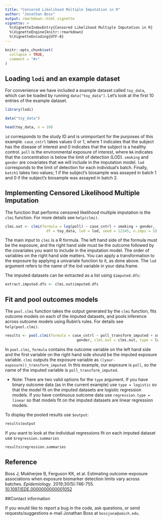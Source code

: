```yaml
---
title: "Censored Likelihood Multiple Imputation in R"
author: "Jonathan Boss"
output: rmarkdown::html_vignette
vignette: >
  %\VignetteIndexEntry{Censored Likelihood Multiple Imputation in R}
  %\VignetteEngine{knitr::rmarkdown}
  %\VignetteEncoding{UTF-8}
---
```


```r
knitr::opts_chunk$set(
  collapse = TRUE,
  comment = "#>"
)
```

## Loading `lodi` and an example dataset

For convenience we have included a example dataset called `toy_data`, which can
be loaded by running `data("toy_data")`. Let's look at the first 10 entries
of the example dataset.

```r
library(lodi)

data("toy_data")

head(toy_data, n = 10)
```

`id` corresponds to the study ID and is unimportant for the purposes of this
example. `case_cntrl` takes values 0 or 1, where 1 indicates that
the subject has the disease of interest and 0 indicates that the subject is a
healthy control. `poll` is the environmental exposure of interest, where `NA`
indicates that the concentration is below the limit of detection (LOD).
`smoking` and `gender` are covariates that we will include in the imputation
model. `lod` corresponds to the limit of detection for each
individual's batch. Finally, `batch1` takes two values; 1 if the subject's
biosample was assayed in batch 1 and 0 if the subject's biosample was assayed
in batch 2.

## Implementing Censored Likelihood Multiple Imputation

The function that performs censored likelihood multiple imputation is the
`clmi` function. For more details see `help(clmi)`.

```r
clmi.out <- clmi(formula = log(poll) ~ case_cntrl + smoking + gender,
                   df = toy_data, lod = lod, seed = 12345, n.imps = 5)
```

The main input to `clmi` is a R formula. The left hand side of the formula must
be the exposure, and the right hand side must be the outcome followed by the
covariates you want to include in the imputation model. The order of variables
on the right hand side matters. You can apply a transformation to the exposure
by applying a univariate function to it, as done above. The `lod` argument
refers to the name of the lod variable in your data.frame.

The imputed datasets can be extracted as a list using `$imputed.dfs`:

```r
extract.imputed.dfs <- clmi.out$imputed.dfs
```
## Fit and pool outcomes models

The `pool.clmi` function takes the output generated by the `clmi` function, fits
outcome models on each of the imputed datasets, and pools inference across
outcome models using Rubin's rules. For details see `help(pool.clmi)`.

```r
results <- pool.clmi(formula = case_cntrl ~ poll_transform_imputed + smoking +
                                 gender, clmi.out = clmi.out, type = logistic)
```
In `pool.clmi`, `formula` contains the outcome variable on the left hand side
and the first variable on the right hand side should be the imputed exposure
variable. `clmi` outputs the exposure variable as
`((your-exposure))_transform_imputed`. In this example, our exposure is `poll`,
so the name of the imputed variable is `poll_transform_imputed`.

- Note: There are two valid options for the `type` argument. If you have binary
  outcome data (as in the current example) use `type = logistic` so that the
  model fit on the imputed datasets are logistic regression models. If you have
  continuous outcome data use `regression.type = linear` so that models fit on
  the imputed datasets are linear regression models.

To display the pooled results use `$output`:

```r
results$output
```

If you want to look at the individual regressions fit on each imputed dataset
use `$regression.summaries`

```r
results$regression.summaries
```

## Reference
Boss J, Mukherjee B, Ferguson KK, et al. Estimating outcome-exposure
associations when exposure biomarker detection limits vary across batches.
*Epidemiology*. 2019;30(5):746-755. [10.1097/EDE.0000000000001052](https://doi.org/10.1097/EDE.0000000000001052)

##Contact information

If you would like to report a bug in the code, ask questions, or send
requests/suggestions e-mail Jonathan Boss at `bossjona@umich.edu`.
